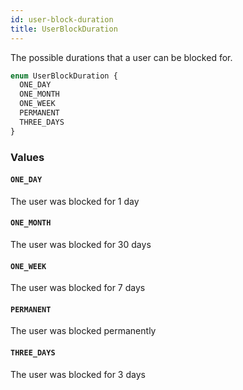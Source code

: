 ```yaml
---
id: user-block-duration
title: UserBlockDuration
---
```


The possible durations that a user can be blocked for.

```graphql
enum UserBlockDuration {
  ONE_DAY
  ONE_MONTH
  ONE_WEEK
  PERMANENT
  THREE_DAYS
}
```

### Values

#### `ONE_DAY`

The user was blocked for 1 day

#### `ONE_MONTH`

The user was blocked for 30 days

#### `ONE_WEEK`

The user was blocked for 7 days

#### `PERMANENT`

The user was blocked permanently

#### `THREE_DAYS`

The user was blocked for 3 days
